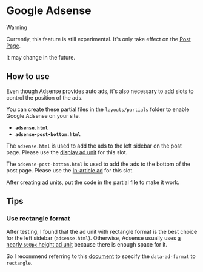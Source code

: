 # Google Adsense

> [!WARNING]
>
> Currently, this feature is still experimental. It's only take effect on the [Post Page](post-page.mdx).
>
> It may change in the future.

## How to use

Even though Adsense provides auto ads, it's also necessary to add slots to control the position of the ads.

You can create these partial files in the `layouts/partials` folder to enable Google Adsense on your site.

- **`adsense.html`**
- **`adsense-post-bottom.html`**

The `adsense.html` is used to add the ads to the left sidebar on the post page. Please use
the [display ad unit](https://support.google.com/adsense/answer/9274025) for this slot.

The `adsense-post-bottom.html` is used to add the ads to the bottom of the post page. Please use
the [In-article ad](https://support.google.com/adsense/answer/9185052) for this slot.

After creating ad units, put the code in the partial file to make it work.

## Tips

### Use rectangle format

After testing, I found that the ad unit with rectangle format is the best choice for the left sidebar (`adsense.html`).
Otherwise, Adsense usually uses [a nearly `600px` height ad unit](https://support.google.com/google-ads/answer/7031480)
because there is enough space for it.

So I recommend referring to this [document](https://support.google.com/adsense/answer/9183460) to specify the
`data-ad-format` to `rectangle`.
